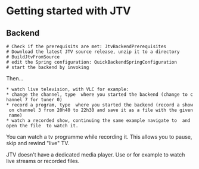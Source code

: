 = Getting started with JTV =

== Backend ==
 # Check if the prerequisits are met: JtvBackendPrerequisites
 # Download the latest JTV source release, unzip it to a directory
 # BuildJtvFromSource
 # edit the Spring configuration: QuickBackendSpringConfiguration
 # start the backend by invoking {{{tvBackend.sh}}}

Then...
 * watch live television, with VLC for example: {{{vlc http://<tvservername>:2000/watch?tunerNumber=0}}}
 * change the channel, type {{{changeChannel 0 7}}} where you started the backend (change to channel 7 for tuner 0)
 * record a program, type {{{schedulerecording 3 20:40 22:30 /data/tv/nameOfRecording.mpg}}} where you started the backend (record a show on channel 3 from 20h40 to 22h30 and save it as a file with the given name)
 * watch a recorded show, continuing the same example navigate to {{{data/tv}}} and open the file {{{nameOfRecording.mpg}}} to watch it.

You can watch a tv programme while recording it. This allows you to pause, skip and rewind "live" TV. 

JTV doesn't have a dedicated media player. Use {{{mplayer}}} or {{{vlc}}} for example to watch live streams or recorded files.